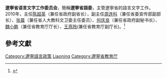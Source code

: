{{Infobox PRCG
|机构名称 = 遼寧省语言文字工作委员会
|标志1    = Red star.svg
|标志1说明 =
|职位1    = 主任
|人员1    = [[陈超英|陈超英]] (2010)
|职位2    = 副主任
|人员2    =
|人数2    = 
|成立时间 =
|业务上级 = [[國家語委|國家語委]]
|组织上级 = [[遼寧省教育廳|遼寧省教育廳]]
|机构类型 = 
|中共上级 = 
|中共本级 = 
|行政级别 = 
|前身     =
|地址1    =
|邮编1    =
|官网     =
|电话1    =
|电话2    =
|传真1    =
|image1   =
|caption1 = 
}}
'''遼寧省语言文字工作委员会'''，簡稱'''遼寧省語委'''，主管遼寧省的語言文字工作。2010年，主任[[陈超英|陈超英]]（兼任省政府副省长），副主任[[周连科|周连科]]（兼任省委宣传部副部长）、[[张晨|张晨]]（兼任省人大教科文卫委主任委员）、[[何庆良|何庆良]]（兼任省政府副秘书长）、[[魏小鹏|魏小鹏]]（兼任省教育厅厅长）、[[王燕玲|王燕玲]](兼任省教育厅副厅长)。<ref>{{cite news|title=辽宁省民办教育工作联席会议成员调整|newspaper=辽宁省人民政府公报 -> 2010年 -> 第一期 -> 政务通报|date=|last=|first=|url=http://www.ln.gov.cn/zwgkx/lnsrmzfgb/2010/d1q/zwtb/201003/t20100325_507655.html|archiveurl=http://www.ln.gov.cn/zwgkx/lnsrmzfgb/2010/d1q/zwtb/201003/t20100325_507655.html
|archivedate=2021-01-31}}</ref>

==參考文獻==
{{reflist}}

[[Category:遼寧語言政策|Category:遼寧語言政策]]
[[Category:省级语言文字工作委员会|Liaoning]]
[[Category:遼寧省教育厅|Category:遼寧省教育厅]]